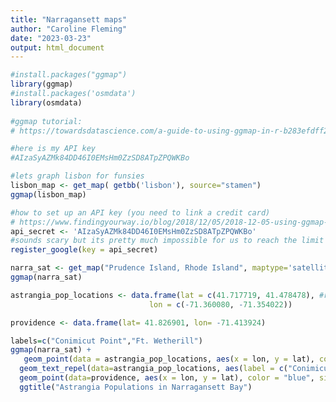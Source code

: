 ```yaml
---
title: "Narragansett maps"
author: "Caroline Fleming"
date: "2023-03-23"
output: html_document
---
```


```r
#install.packages("ggmap")
library(ggmap)
#install.packages('osmdata')
library(osmdata)
 
#ggmap tutorial:
# https://towardsdatascience.com/a-guide-to-using-ggmap-in-r-b283efdff2af

#here is my API key
#AIzaSyAZMk84DD46I0EMsHm0ZzSD8ATpZPQWKBo

```

```r
#lets graph lisbon for funsies
lisbon_map <- get_map( getbb('lisbon'), source="stamen")
ggmap(lisbon_map)

```

```r
#how to set up an API key (you need to link a credit card)
# https://www.findingyourway.io/blog/2018/12/05/2018-12-05-using-ggmap-after-july-2018/
api_secret <- 'AIzaSyAZMk84DD46I0EMsHm0ZzSD8ATpZPQWKBo'
#sounds scary but its pretty much impossible for us to reach the limit where we would be charged, each time you run get_googlemap you are charged 0.002 USD and google gives you $200 a month, so 1000 maps are $2
register_google(key = api_secret)
```

```r

narra_sat <- get_map("Prudence Island, Rhode Island", maptype='satellite', source="google", api_key = api_secret, zoom=10)
ggmap(narra_sat)

astrangia_pop_locations <- data.frame(lat = c(41.717719, 41.478478), #remember you will have to rearrange here because lats need to go together and lons need to go together
                               lon = c(-71.360080, -71.354022))

providence <- data.frame(lat= 41.826901, lon= -71.413924)

labels=c("Conimicut Point","Ft. Wetherill")
ggmap(narra_sat) +
   geom_point(data = astrangia_pop_locations, aes(x = lon, y = lat), color = "orange", size = 4) +
  geom_text_repel(data=astrangia_pop_locations, aes(label = c("Conimicut Point","Ft. Wetherill")), color="white")+
  geom_point(data=providence, aes(x = lon, y = lat), color = "blue", size = 5) +  geom_text_repel(data=providence, aes(label = "Providence"), color="white")+
  ggtitle("Astrangia Populations in Narragansett Bay")


```

